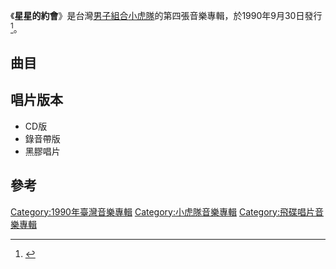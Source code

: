 {{Infobox Album
| Name           = 星星的約會
| Type           = 專輯
| Artist         = [[小虎隊_(台灣)|小虎隊]]
| Released       = 1990年9月30日
| Recorded       = 1990年
| Genre          = [[國語流行音樂|國語流行音樂]]
| Length         = 41:51
| Label          = [[飛碟唱片|飛碟唱片]]
| Producer       = 
| Reviews        = 
| Chart position =  
| Certification  = 
| Last album     = [[紅蜻蜓|紅蜻蜓]]<br/>（1990年）
| This album     = '''星星的約會''' <br /> （1990年）
| Next album     = [[愛_(小虎隊專輯)|愛]]<br/>（1991年）
| Misc           = 
}}

《'''星星的約會'''》是台灣[[男子組合|男子組合]][[小虎隊_(台灣)|小虎隊]]的第四張音樂專輯，於1990年9月30日發行<ref>{{Cite book|title=流行音乐教育系列丛书 中国流行音乐简史|last=尤静波著|first=|publisher=上海：上海音乐出版社|year=2015.09|isbn=978-7-5523-0844-0|location=|pages=309}}</ref>。

==曲目==
{{tracklist
| headline     =
| total_length = 41:51
| title_width  = 16%
| all_producer = [[李子恆|李子恆]]

| title1         = 星星的約會
| music1         = [[尾關昌也|尾關昌也]]
| lyrics1        = [[李子恆|李子恆]]
| arranger1      = [[何國杰|何國杰]]
| producer1      = 
| longnote1      = 第一主打歌<br>改編自[[Wink|Wink]]的《[[寂寞的熱帶魚|寂寞的熱帶魚]]》（{{lang|ja|淋しい熱帯魚}}）
| length1        = 3:48 

| title2         = 叫你一聲My Love
| music2         = 李子恆 
| lyrics2        = [[陳樂融|陳樂融]]
| arranger2      = 何國杰
| producer2      =
| longnote2      = 第二主打歌<br>粵語版本為[[張智霖|張智霖]]與[[許秋怡|許秋怡]]合唱的《[[現代愛情故事|現代愛情故事]]》
| length2        = 4:57 

| title3         = 最想你的時候
| music3         = 李子恆
| lyrics3        = 李子恆
| arranger3      = [[Iskandar_Ismail|Iskandar Ismail]]
| producer3      = 
| note3          = [[吳奇隆|吳奇隆]]獨唱
| longnote3      = 
| length3        = 4:21 

| title4         = 唱我最愛的歌給你聽 
| music4         = [[陳秀男|陳秀男]]
| lyrics4        = [[丁曉雯|丁曉雯]]
| arranger4      = 何國杰
| producer4      = 
| note4          = [[陳志朋|陳志朋]]獨唱
| longnote4      = 
| length4        = 4:52 

| title5         = 發動我的青春 
| music5         = 何國杰
| lyrics5        = [[廖瑩如|廖瑩如]]
| arranger5      = 何國杰
| producer5      = 
| note5          = [[蘇有朋|蘇有朋]]獨唱
| longnote5      = 
| length5        = 3:00 

| title6         = 愛我就跟我走
| music6         = 何國杰
| lyrics6        = 李子恆 
| arranger6      = 何國杰
| producer6      = 
| longnote6      = 
| length6        = 3:42 

| title7         = 青春期的故事 
| music7         = Iskandar Ismail
| lyrics7        = [[鄭華娟|鄭華娟]]
| arranger7      = Iskandar Ismail
| producer7      = 
| longnote7      = 第三主打歌<br>[[華視|華視]]電視劇《佳家福》主題曲
| length7        = 3:47 
 
| title8         = 你的笑容是我溫暖的所有
| music8         = [[陳麗莉_(作曲人)|陳麗莉]]
| lyrics8        = [[蔣東良|蔣東良]]
| arranger8      = Iskandar Ismail
| producer8      = 
| note8          = 蘇有朋獨唱
| longnote8      = 
| length8        = 4:32 

| title9         = 讓我送你回家
| music9         = Iskandar Ismail 
| lyrics9        = 丁曉雯 
| arranger9      = Iskandar Ismail 
| producer9      = 
| note9          = 陳志朋獨唱
| longnote9      = 
| length9        =  4:12

| title10        = 不要讓眼淚流在心裡面
| music10        = [[Bertie_Higgins|Bertie Higgins]]
| lyrics10       = 陳樂融 
| arranger10     = 何國杰
| producer10     = 
| note10         = 吳奇隆獨唱
| longnote10     = 改編自[[Bertie_Higgins|Bertie Higgins]]的《Casablanca》
| length10       = 4:33 
}}

== 唱片版本 ==
*CD版
*錄音帶版
*黑膠唱片

==參考==
{{reflist}}

{{小虎隊 (台灣)}}

[[Category:1990年臺灣音樂專輯|Category:1990年臺灣音樂專輯]]
[[Category:小虎隊音樂專輯|Category:小虎隊音樂專輯]]
[[Category:飛碟唱片音樂專輯|Category:飛碟唱片音樂專輯]]